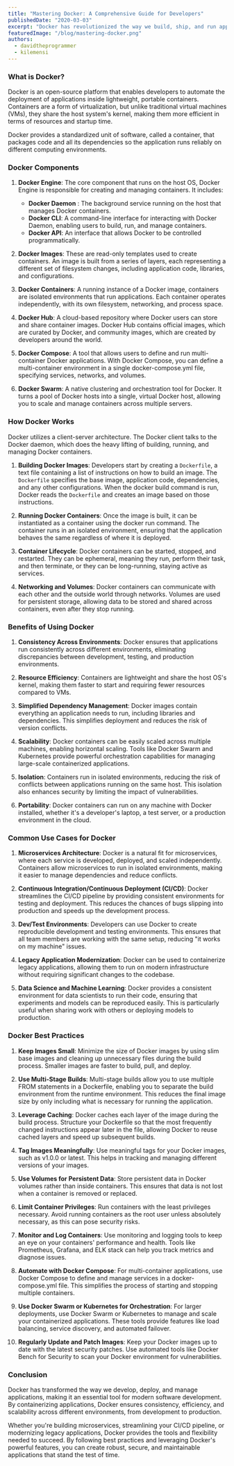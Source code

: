 ```yaml
---
title: "Mastering Docker: A Comprehensive Guide for Developers"
publishedDate: "2020-03-03"
excerpt: "Docker has revolutionized the way we build, ship, and run applications. It simplifies software development by creating isolated environments, known as containers, that bundle an application and its dependencies together. This ensures consistency across multiple environments and reduces the 'it works on my machine' problem. In this article, we'll dive deep into Docker, exploring its architecture, benefits, common use cases, and best practices."
featuredImage: "/blog/mastering-docker.png"
authors:
  - davidtheprogrammer
  - kilemensi
---
```


### What is Docker?

Docker is an open-source platform that enables developers to automate the deployment of applications inside lightweight, portable containers. Containers are a form of virtualization, but unlike traditional virtual machines (VMs), they share the host system's kernel, making them more efficient in terms of resources and startup time.

Docker provides a standardized unit of software, called a container, that packages code and all its dependencies so the application runs reliably on different computing environments.

### Docker Components

1. **Docker Engine**: The core component that runs on the host OS, Docker Engine is responsible for creating and managing containers. It includes:

   - **Docker Daemon** : The background service running on the host that manages Docker containers.
   - **Docker CLI**: A command-line interface for interacting with Docker Daemon, enabling users to build, run, and manage containers.
   - **Docker API**: An interface that allows Docker to be controlled programmatically.

2. **Docker Images**: These are read-only templates used to create containers. An image is built from a series of layers, each representing a different set of filesystem changes, including application code, libraries, and configurations.

3. **Docker Containers**: A running instance of a Docker image, containers are isolated environments that run applications. Each container operates independently, with its own filesystem, networking, and process space.

4. **Docker Hub**: A cloud-based repository where Docker users can store and share container images. Docker Hub contains official images, which are curated by Docker, and community images, which are created by developers around the world.

5. **Docker Compose**: A tool that allows users to define and run multi-container Docker applications. With Docker Compose, you can define a multi-container environment in a single docker-compose.yml file, specifying services, networks, and volumes.

6. **Docker Swarm**: A native clustering and orchestration tool for Docker. It turns a pool of Docker hosts into a single, virtual Docker host, allowing you to scale and manage containers across multiple servers.

### How Docker Works

Docker utilizes a client-server architecture. The Docker client talks to the Docker daemon, which does the heavy lifting of building, running, and managing Docker containers.

1. **Building Docker Images**: Developers start by creating a `Dockerfile`, a text file containing a list of instructions on how to build an image. The `Dockerfile` specifies the base image, application code, dependencies, and any other configurations. When the docker build command is run, Docker reads the `Dockerfile` and creates an image based on those instructions.

2. **Running Docker Containers**: Once the image is built, it can be instantiated as a container using the docker run command. The container runs in an isolated environment, ensuring that the application behaves the same regardless of where it is deployed.

3. **Container Lifecycle**: Docker containers can be started, stopped, and restarted. They can be ephemeral, meaning they run, perform their task, and then terminate, or they can be long-running, staying active as services.

4. **Networking and Volumes**: Docker containers can communicate with each other and the outside world through networks. Volumes are used for persistent storage, allowing data to be stored and shared across containers, even after they stop running.

### Benefits of Using Docker

1. **Consistency Across Environments**: Docker ensures that applications run consistently across different environments, eliminating discrepancies between development, testing, and production environments.

2. **Resource Efficiency**: Containers are lightweight and share the host OS's kernel, making them faster to start and requiring fewer resources compared to VMs.

3. **Simplified Dependency Management**: Docker images contain everything an application needs to run, including libraries and dependencies. This simplifies deployment and reduces the risk of version conflicts.

4. **Scalability**: Docker containers can be easily scaled across multiple machines, enabling horizontal scaling. Tools like Docker Swarm and Kubernetes provide powerful orchestration capabilities for managing large-scale containerized applications.

5. **Isolation**: Containers run in isolated environments, reducing the risk of conflicts between applications running on the same host. This isolation also enhances security by limiting the impact of vulnerabilities.

6. **Portability**: Docker containers can run on any machine with Docker installed, whether it's a developer's laptop, a test server, or a production environment in the cloud.

### Common Use Cases for Docker

1. **Microservices Architecture**: Docker is a natural fit for microservices, where each service is developed, deployed, and scaled independently. Containers allow microservices to run in isolated environments, making it easier to manage dependencies and reduce conflicts.

2. **Continuous Integration/Continuous Deployment (CI/CD)**: Docker streamlines the CI/CD pipeline by providing consistent environments for testing and deployment. This reduces the chances of bugs slipping into production and speeds up the development process.

3. **Dev/Test Environments**: Developers can use Docker to create reproducible development and testing environments. This ensures that all team members are working with the same setup, reducing "it works on my machine" issues.

4. **Legacy Application Modernization**: Docker can be used to containerize legacy applications, allowing them to run on modern infrastructure without requiring significant changes to the codebase.

5. **Data Science and Machine Learning**: Docker provides a consistent environment for data scientists to run their code, ensuring that experiments and models can be reproduced easily. This is particularly useful when sharing work with others or deploying models to production.

### Docker Best Practices

1. **Keep Images Small**: Minimize the size of Docker images by using slim base images and cleaning up unnecessary files during the build process. Smaller images are faster to build, pull, and deploy.

2. **Use Multi-Stage Builds**: Multi-stage builds allow you to use multiple FROM statements in a Dockerfile, enabling you to separate the build environment from the runtime environment. This reduces the final image size by only including what is necessary for running the application.

3. **Leverage Caching**: Docker caches each layer of the image during the build process. Structure your Dockerfile so that the most frequently changed instructions appear later in the file, allowing Docker to reuse cached layers and speed up subsequent builds.

4. **Tag Images Meaningfully**: Use meaningful tags for your Docker images, such as v1.0.0 or latest. This helps in tracking and managing different versions of your images.

5. **Use Volumes for Persistent Data**: Store persistent data in Docker volumes rather than inside containers. This ensures that data is not lost when a container is removed or replaced.

6. **Limit Container Privileges**: Run containers with the least privileges necessary. Avoid running containers as the root user unless absolutely necessary, as this can pose security risks.

7. **Monitor and Log Containers**: Use monitoring and logging tools to keep an eye on your containers' performance and health. Tools like Prometheus, Grafana, and ELK stack can help you track metrics and diagnose issues.

8. **Automate with Docker Compose**: For multi-container applications, use Docker Compose to define and manage services in a docker-compose.yml file. This simplifies the process of starting and stopping multiple containers.

9. **Use Docker Swarm or Kubernetes for Orchestration**: For larger deployments, use Docker Swarm or Kubernetes to manage and scale your containerized applications. These tools provide features like load balancing, service discovery, and automated failover.

10. **Regularly Update and Patch Images**: Keep your Docker images up to date with the latest security patches. Use automated tools like Docker Bench for Security to scan your Docker environment for vulnerabilities.

### Conclusion

Docker has transformed the way we develop, deploy, and manage applications, making it an essential tool for modern software development. By containerizing applications, Docker ensures consistency, efficiency, and scalability across different environments, from development to production.

Whether you're building microservices, streamlining your CI/CD pipeline, or modernizing legacy applications, Docker provides the tools and flexibility needed to succeed. By following best practices and leveraging Docker's powerful features, you can create robust, secure, and maintainable applications that stand the test of time.
